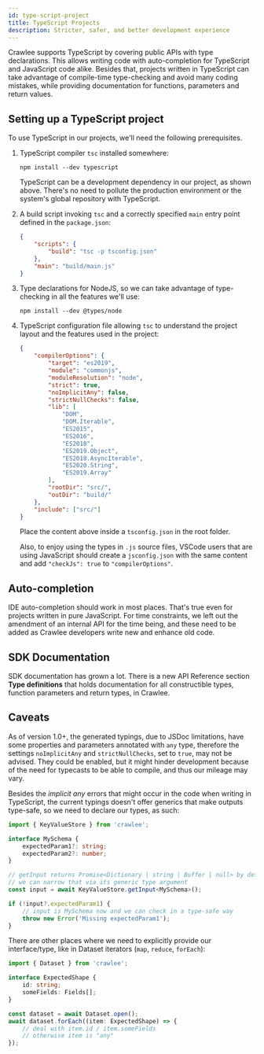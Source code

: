 ```yaml
---
id: type-script-project
title: TypeScript Projects
description: Stricter, safer, and better development experience
---
```



Crawlee supports TypeScript by covering public APIs with type declarations. This
allows writing code with auto-completion for TypeScript and JavaScript code alike.
Besides that, projects written in TypeScript can take advantage of compile-time
type-checking and avoid many coding mistakes, while providing documentation for
functions, parameters and return values.

## Setting up a TypeScript project

To use TypeScript in our projects, we'll need the following prerequisites.

1. TypeScript compiler `tsc` installed somewhere:

    ```shell script
    npm install --dev typescript
    ```

    TypeScript can be a development dependency in our project, as shown above. There's no
    need to pollute the production environment or the system's global repository
    with TypeScript.

2. A build script invoking `tsc` and a correctly specified `main` entry point defined
   in the `package.json`:

    ```json
    {
        "scripts": {
            "build": "tsc -p tsconfig.json"
        },
        "main": "build/main.js"
    }
    ```

3. Type declarations for NodeJS, so we can take advantage of type-checking in all the features we'll use:

    ```shell script
    npm install --dev @types/node
    ```

4. TypeScript configuration file allowing `tsc` to understand the project layout and
   the features used in the project:

    ```json
    {
        "compilerOptions": {
            "target": "es2019",
            "module": "commonjs",
            "moduleResolution": "node",
            "strict": true,
            "noImplicitAny": false,
            "strictNullChecks": false,
            "lib": [
                "DOM",
                "DOM.Iterable",
                "ES2015",
                "ES2016",
                "ES2018",
                "ES2019.Object",
                "ES2018.AsyncIterable",
                "ES2020.String",
                "ES2019.Array"
            ],
            "rootDir": "src/",
            "outDir": "build/"
        },
        "include": ["src/"]
    }
    ```

    Place the content above inside a `tsconfig.json` in the root folder.

    Also, to enjoy using the types in `.js` source files, VSCode users that are using JavaScript should create a `jsconfig.json` with the same content and add `"checkJs": true` to `"compilerOptions"`.

## Auto-completion

IDE auto-completion should work in most places. That's true even for
projects written in pure JavaScript. For time constraints, we left out the amendment of an
internal API for the time being, and these need to be added as Crawlee developers write
new and enhance old code.

## SDK Documentation

SDK documentation has grown a lot. There is a new API Reference section **Type definitions**
that holds documentation for all constructible types, function parameters and
return types, in Crawlee.

## Caveats

As of version 1.0+, the generated typings, due to JSDoc limitations, have some properties
and parameters annotated with `any` type, therefore the settings `noImplicitAny` and `strictNullChecks`, set to `true`, may not be advised. They could be enabled, but it might hinder development because of the need for typecasts to be able to compile, and thus our mileage may vary.

Besides the _implicit any_ errors that might occur in the code when writing in TypeScript, the
current typings doesn't offer generics that make outputs type-safe, so we need to declare our
types, as such:

```typescript
import { KeyValueStore } from 'crawlee';

interface MySchema {
    expectedParam1?: string;
    expectedParam2?: number;
}

// getInput returns Promise<Dictionary | string | Buffer | null> by default,
// we can narrow that via its generic type argument
const input = await KeyValueStore.getInput<MySchema>();

if (!input?.expectedParam1) {
    // input is MySchema now and we can check in a type-safe way
    throw new Error('Missing expectedParam1');
}
```

There are other places where we need to explicitly provide our interface/type, like in Dataset iterators (`map`, `reduce`, `forEach`):

```typescript
import { Dataset } from 'crawlee';

interface ExpectedShape {
    id: string;
    someFields: Fields[];
}

const dataset = await Dataset.open();
await dataset.forEach((item: ExpectedShape) => {
    // deal with item.id / item.someFields
    // otherwise item is "any"
});
```
